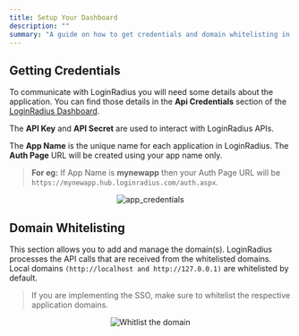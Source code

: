 ```yaml
---
title: Setup Your Dashboard
description: ""
summary: "A guide on how to get credentials and domain whitelisting in dashboard"
---
```


## Getting Credentials

To communicate with LoginRadius you will need some details about the application. You can find those details in the **Api Credentials** section of the [LoginRadius Dashboard](https://dashboard.loginradius.com/dashboard).

The **API Key** and **API Secret** are used to interact with LoginRadius APIs.

The **App Name** is the unique name for each application in LoginRadius. The **Auth Page** URL will be created using your app name only.

> **For eg:** If App Name is **mynewapp** then your Auth Page URL will be `https://mynewapp.hub.loginradius.com/auth.aspx`.

<div style="text-align:center">
  <img src="../assets/app_credentials.png" alt="app_credentials" />
</div>

## Domain Whitelisting

This section allows you to add and manage the domain(s). LoginRadius processes the API calls that are received from the whitelisted domains. Local domains `(http://localhost and http://127.0.0.1)` are whitelisted by default.

> If you are implementing the SSO, make sure to whitelist the respective application domains.

<div style="text-align:center">
  <img src="../assets/domain_whitelisting.png" alt="Whitlist the domain" />
</div>
